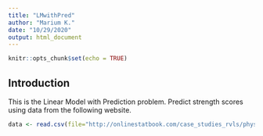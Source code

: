 ```yaml
---
title: "LMwithPred"
author: "Marium K."
date: "10/29/2020"
output: html_document
---
```


```r
knitr::opts_chunk$set(echo = TRUE)
```

## Introduction  
This is the Linear Model with Prediction problem. Predict strength scores using data from the following website.    

```r
data <- read.csv(file="http://onlinestatbook.com/case_studies_rvls/physical_strength/data.txt", sep="", header=TRUE)  
```

